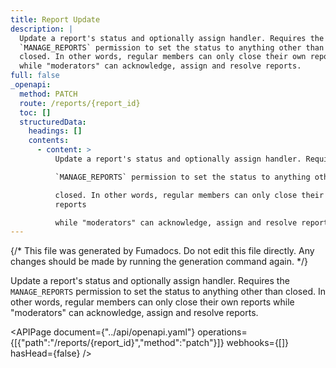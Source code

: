 ```yaml
---
title: Report Update
description: |
  Update a report's status and optionally assign handler. Requires the
  `MANAGE_REPORTS` permission to set the status to anything other than
  closed. In other words, regular members can only close their own reports
  while "moderators" can acknowledge, assign and resolve reports.
full: false
_openapi:
  method: PATCH
  route: /reports/{report_id}
  toc: []
  structuredData:
    headings: []
    contents:
      - content: >
          Update a report's status and optionally assign handler. Requires the

          `MANAGE_REPORTS` permission to set the status to anything other than

          closed. In other words, regular members can only close their own
          reports

          while "moderators" can acknowledge, assign and resolve reports.
---
```


{/* This file was generated by Fumadocs. Do not edit this file directly. Any changes should be made by running the generation command again. */}

Update a report's status and optionally assign handler. Requires the
`MANAGE_REPORTS` permission to set the status to anything other than
closed. In other words, regular members can only close their own reports
while "moderators" can acknowledge, assign and resolve reports.


<APIPage document={"../api/openapi.yaml"} operations={[{"path":"/reports/{report_id}","method":"patch"}]} webhooks={[]} hasHead={false} />